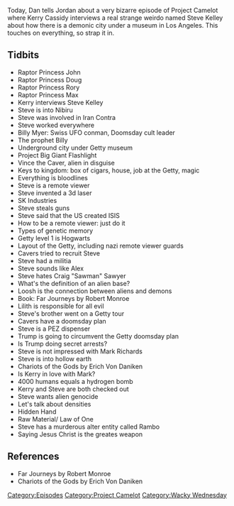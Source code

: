 {{DEFAULTSORT:
    #_EPISODE_0171:Loosh and Let Live
}}{{Episode
    | title           = Loosh and Let Live
    | caption         = Listen to this episode on [https://knowledgefight.libsyn.com/knowledge-fight-loosh-and-let-live Libsyn] [https://open.spotify.com/episode/6qJ5DNw9aoeqoeRTZb6f64 Spotify], Read the [[Transcript/171: Loosh and Let Live|Unofficial Transcript]]
    | episodeNumber   = 171
    | length          = 02:51:31
    | airDate         = June 20, 2018
    | episodeType     = [[:Category:Project Camelot|Project Camelot]], [[:Category:Wacky Wednesday|Wacky Wednesday]]
    | appearance      = [[Kerry Cassidy]], [[Steve Kelley]], [[Billy Myer]], [[Vince The Caver]], [[Mark Richards]], [[Erich Von Daniken]]
    | oocDrop         = Jedi work is more than just killing
    | previousEpisode = [[170: Live In Austin]]
    | nextEpisode     = [[172: June 11, 2013]]
}}

{{Stub}}

Today, Dan tells Jordan about a very bizarre episode of Project Camelot where Kerry Cassidy interviews a real strange weirdo named Steve Kelley about how there is a demonic city under a museum in Los Angeles. This touches on everything, so strap it in.

==Tidbits==

*Raptor Princess John
*Raptor Princess Doug
*Raptor Princess Rory
*Raptor Princess Max
*Kerry interviews Steve Kelley
*Steve is into Nibiru
*Steve was involved in Iran Contra
*Steve worked everywhere
*Billy Myer: Swiss UFO conman, Doomsday cult leader
*The prophet Billy
*Underground city under Getty museum
*Project Big Giant Flashlight
*Vince the Caver, alien in disguise
*Keys to kingdom: box of cigars, house, job at the Getty, magic
*Everything is bloodlines
*Steve is a remote viewer
*Steve invented a 3d laser
*SK Industries
*Steve steals guns
*Steve said that the US created ISIS
*How to be a remote viewer: just do it
*Types of genetic memory
*Getty level 1 is Hogwarts
*Layout of the Getty, including nazi remote viewer guards
*Cavers tried to recruit Steve
*Steve had a militia
*Steve sounds like Alex
*Steve hates Craig "Sawman" Sawyer
*What's the definition of an alien base?
*Loosh is the connection between aliens and demons
*Book: Far Journeys by Robert Monroe
*Lilith is responsible for all evil
*Steve's brother went on a Getty tour
*Cavers have a doomsday plan
*Steve is a PEZ dispenser
*Trump is going to circumvent the Getty doomsday plan
*Is Trump doing secret arrests?
*Steve is not impressed with Mark Richards
*Steve is into hollow earth
*Chariots of the Gods by Erich Von Daniken
*Is Kerry in love with Mark?
*4000 humans equals a hydrogen bomb
*Kerry and Steve are both checked out
*Steve wants alien genocide
*Let's talk about densities
*Hidden Hand
*Raw Material/ Law of One
*Steve has a murderous alter entity called Rambo
*Saying Jesus Christ is the greates weapon

==References==

*Far Journeys by Robert Monroe
*Chariots of the Gods by Erich Von Daniken

[[Category:Episodes]]
[[Category:Project Camelot]]
[[Category:Wacky Wednesday]]
